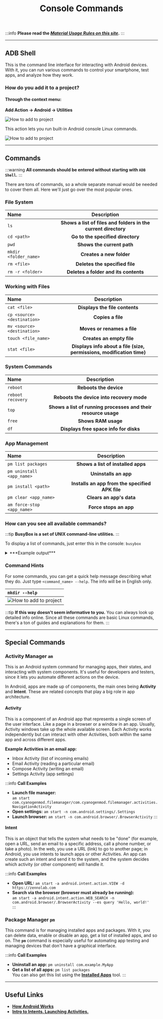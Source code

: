 ﻿---
sidebar_position: 14
title: Console Commands
description: Running console commands.
---
:::info **Please read the [*Material Usage Rules on this site*](../../Disclaimer).**
:::
_______________________________________________
## ADB Shell  
This is the command line interface for interacting with Android devices. With it, you can run various commands to control your smartphone, test apps, and analyze how they work.

### How do you add it to a project?
#### Through the context menu:  
**Add Action → Android → Utilities**

![How to add to project](../assets/ADB_Shell/ADB_Shell_pic1.png)

This action lets you run built-in Android console Linux commands.

![How to add to project](../assets/ADB_Shell/ADB_Shell_pic2.png)
_______________________________________________
## Commands
:::warning **All commands should be entered without starting with `ADB Shell`.**
:::

There are tons of commands, so a whole separate manual would be needed to cover them all. Here we'll just go over the most popular ones.

### File System
| Name    | Description |
| :-------- | :-------: |
| `ls`  | **Shows a list of files and folders in the current directory** |
| `cd <path>` | **Go to the specified directory** |
| `pwd`    | **Shows the current path** |
| `mkdir <folder_name>`  | **Creates a new folder** |
| `rm <file>` | **Deletes the specified file** |
| `rm -r <folder>`    | **Deletes a folder and its contents** |

### Working with Files
| Name    | Description |
| :-------- | :-------: |
| `cat <file>`  | **Displays the file contents** |
| `cp <source> <destination>` | **Copies a file** |
| `mv <source> <destination>`    | **Moves or renames a file** |
| `touch <file_name>`  | **Creates an empty file** |
| `stat <file>` | **Displays info about a file (size, permissions, modification time)** |

### System Commands
| Name    | Description |
| :-------- | :-------: |
| `reboot`  | **Reboots the device** |
| `reboot recovery` | **Reboots the device into recovery mode** |
| `top`    | **Shows a list of running processes and their resource usage** |
| `free`  | **Shows RAM usage** |
| `df` | **Displays free space info for disks** |  

### App Management
| Name    | Description |
| :-------- | :-------: |
| `pm list packages`  | **Shows a list of installed apps** |
| `pm uninstall <app_name>` | **Uninstalls an app** |
| `pm install <path>`    | **Installs an app from the specified APK file** |
| `pm clear <app_name>`  | **Clears an app's data** |
| `am force-stop <app_name>` | **Force stops an app** |

### How can you see all available commands?
:::tip  **BusyBox is a set of UNIX command-line utilities.**
:::

To display a list of commands, just enter this in the console: `busybox`

<details>
<summary>***Example output***</summary>  


```
root@x86:/ # busybox
BusyBox v1.22.1 bionic (2018-09-25 14:13 +0800) multi-call binary.
BusyBox is copyrighted by many authors between 1998-2012.
Licensed under GPLv2. See source distribution for detailed
copyright notices. Merged for bionic by tpruvot@github

Usage: busybox [function [arguments]...]
   or: busybox --list[-full]
   or: busybox --install [-s] [DIR]
   or: function [arguments]...

        BusyBox is a multi-call binary that combines many common Unix
        utilities into a single executable.  Most people will create a
        link to busybox for each function they wish to use and BusyBox
        will act like whatever it was invoked as.

Currently defined functions:
        [, [[, adjtimex, arp, ash, awk, base64, basename, bbconfig, blkid,
        blockdev, brctl, bunzip2, bzcat, bzip2, cal, cat, catv, chattr, chcon,
        chgrp, chmod, chown, chroot, chvt, clear, cmp, and so on...
```
     
</details>    

### Command Hints
For some commands, you can get a quick help message describing what they do. Just type `<command_name> --help`. The info will be in English only.

| `mkdir --help` | 
| :-------- |
| ![How to add to project](../assets/ADB_Shell/ADB_Shell_pic3.png)  |  

:::tip  **If this way doesn't seem informative to you.**
You can always look up detailed info online. Since all these commands are basic Linux commands, there's a ton of guides and explanations for them.
:::
_______________________________________________ 
## Special Commands
### Activity Manager `am`
This is an Android system command for managing apps, their states, and interacting with system components. It's useful for developers and testers, since it lets you automate different actions on the device.

In Android, apps are made up of components, the main ones being **Activity** and **Intent**. These are related concepts that play a big role in app architecture.

#### Activity
This is a component of an Android app that represents a single screen of the user interface. Like a page in a browser or a window in an app. Usually, Activity windows take up the whole available screen. Each Activity works independently but can interact with other Activities, both within the same app and across different apps.

**Example Activities in an email app:**  
- Inbox Activity (list of incoming emails)  
- Email Activity (reading a particular email)  
- Compose Activity (writing an email)  
- Settings Activity (app settings)  

:::info  **Call Examples**
- **Launch file manager:**  
`am start com.cyanogenmod.filemanager/com.cyanogenmod.filemanager.activities.NavigationActivity`  
- **Open settings:** `am start -n com.android.settings/.Settings`  
- **Launch browser:** `am start -n com.android.browser/.BrowserActivity`
:::

#### Intent
This is an object that tells the system what needs to be "done" (for example, open a URL, send an email to a specific address, call a phone number, or take a photo). In the web, you use a URL (link) to go to another page; in Android, you use intents to launch apps or other Activities. An app can create such an intent and send it to the system, and the system decides which activity (or other component) will handle it.

:::info  **Call Examples**
- **Open URL:** `am start -a android.intent.action.VIEW -d https://zennolab.com`  
- **Search via the browser (browser must already be running):**  
`am start -a android.intent.action.WEB_SEARCH -n com.android.browser/.BrowserActivity --es query 'Hello, world!'`  
::: 

### Package Manager `pm`
This command is for managing installed apps and packages. With it, you can delete data, enable or disable an app, get a list of installed apps, and so on. The **`pm`** command is especially useful for automating app testing and managing devices that don't have a graphical interface.

:::info  **Call Examples**
- **Uninstall an app:** `pm uninstall com.example.MyApp`    
- **Get a list of all apps:** `pm list packages`  
You can also get this list using the [**Installed Apps**](../../Tools/Installed_App) tool.
:::
_______________________________________________
## Useful Links
- [**How Android Works**](https://habr.com/ru/companies/solarsecurity/articles/338494/)
- [**Intro to Intents. Launching Activities.**](https://metanit.com/java/android/2.2.php)